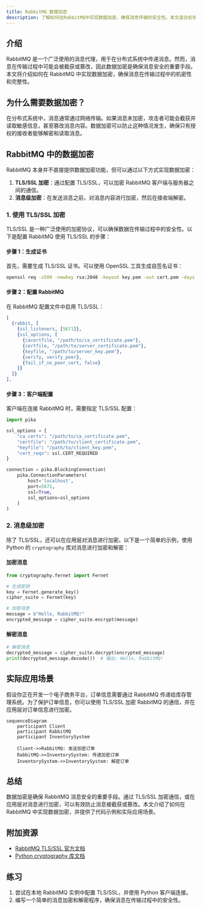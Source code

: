 ```yaml
---
title: RabbitMQ 数据加密
description: 了解如何在RabbitMQ中实现数据加密，确保消息传输的安全性。本文适合初学者，涵盖基本概念、代码示例和实际应用场景。
---
```


## 介绍

RabbitMQ 是一个广泛使用的消息代理，用于在分布式系统中传递消息。然而，消息在传输过程中可能会被截获或篡改，因此数据加密是确保消息安全的重要手段。本文将介绍如何在 RabbitMQ 中实现数据加密，确保消息在传输过程中的机密性和完整性。

## 为什么需要数据加密？

在分布式系统中，消息通常通过网络传输。如果消息未加密，攻击者可能会截获并读取敏感信息，甚至篡改消息内容。数据加密可以防止这种情况发生，确保只有授权的接收者能够解密和读取消息。

## RabbitMQ 中的数据加密

RabbitMQ 本身并不直接提供数据加密功能，但可以通过以下方式实现数据加密：

1. **TLS/SSL 加密**：通过配置 TLS/SSL，可以加密 RabbitMQ 客户端与服务器之间的通信。
2. **消息级加密**：在发送消息之前，对消息内容进行加密，然后在接收端解密。

### 1. 使用 TLS/SSL 加密

TLS/SSL 是一种广泛使用的加密协议，可以确保数据在传输过程中的安全性。以下是配置 RabbitMQ 使用 TLS/SSL 的步骤：

#### 步骤 1：生成证书

首先，需要生成 TLS/SSL 证书。可以使用 OpenSSL 工具生成自签名证书：

```bash
openssl req -x509 -newkey rsa:2048 -keyout key.pem -out cert.pem -days 365 -nodes
```

#### 步骤 2：配置 RabbitMQ

在 RabbitMQ 配置文件中启用 TLS/SSL：

```erlang
[
  {rabbit, [
    {ssl_listeners, [5671]},
    {ssl_options, [
      {cacertfile, "/path/to/ca_certificate.pem"},
      {certfile, "/path/to/server_certificate.pem"},
      {keyfile, "/path/to/server_key.pem"},
      {verify, verify_peer},
      {fail_if_no_peer_cert, false}
    ]}
  ]}
].
```

#### 步骤 3：客户端配置

客户端在连接 RabbitMQ 时，需要指定 TLS/SSL 配置：

```python
import pika

ssl_options = {
    "ca_certs": "/path/to/ca_certificate.pem",
    "certfile": "/path/to/client_certificate.pem",
    "keyfile": "/path/to/client_key.pem",
    "cert_reqs": ssl.CERT_REQUIRED
}

connection = pika.BlockingConnection(
    pika.ConnectionParameters(
        host='localhost',
        port=5671,
        ssl=True,
        ssl_options=ssl_options
    )
)
```

### 2. 消息级加密

除了 TLS/SSL，还可以在应用层对消息进行加密。以下是一个简单的示例，使用 Python 的 `cryptography` 库对消息进行加密和解密：

#### 加密消息

```python
from cryptography.fernet import Fernet

# 生成密钥
key = Fernet.generate_key()
cipher_suite = Fernet(key)

# 加密消息
message = b"Hello, RabbitMQ!"
encrypted_message = cipher_suite.encrypt(message)
```

#### 解密消息

```python
# 解密消息
decrypted_message = cipher_suite.decrypt(encrypted_message)
print(decrypted_message.decode())  # 输出: Hello, RabbitMQ!
```

## 实际应用场景

假设你正在开发一个电子商务平台，订单信息需要通过 RabbitMQ 传递给库存管理系统。为了保护订单信息，你可以使用 TLS/SSL 加密 RabbitMQ 的通信，并在应用层对订单信息进行加密。

```mermaid
sequenceDiagram
    participant Client
    participant RabbitMQ
    participant InventorySystem

    Client->>RabbitMQ: 发送加密订单
    RabbitMQ->>InventorySystem: 传递加密订单
    InventorySystem->>InventorySystem: 解密订单
```

## 总结

数据加密是确保 RabbitMQ 消息安全的重要手段。通过 TLS/SSL 加密通信，或在应用层对消息进行加密，可以有效防止消息被截获或篡改。本文介绍了如何在 RabbitMQ 中实现数据加密，并提供了代码示例和实际应用场景。

## 附加资源

- [RabbitMQ TLS/SSL 官方文档](https://www.rabbitmq.com/ssl.html)
- [Python cryptography 库文档](https://cryptography.io/en/latest/)

## 练习

1. 尝试在本地 RabbitMQ 实例中配置 TLS/SSL，并使用 Python 客户端连接。
2. 编写一个简单的消息加密和解密程序，确保消息在传输过程中的安全性。